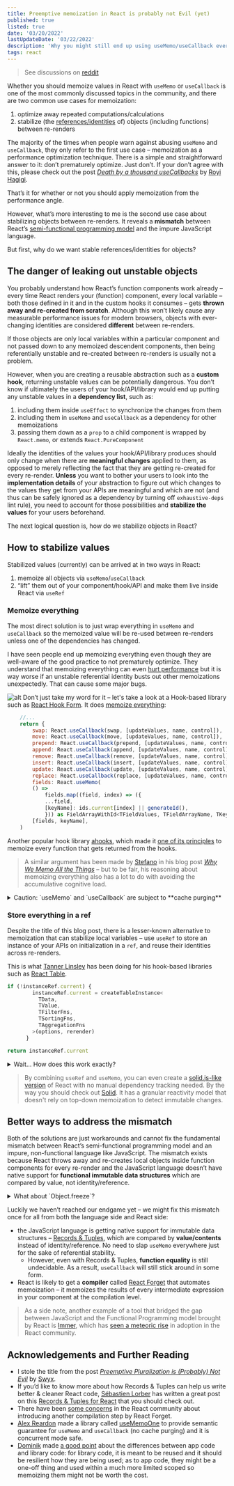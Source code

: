 ---
title: Preemptive memoization in React is probably not Evil (yet)
published: true
listed: true
date: '03/20/2022'
lastUpdateDate: '03/22/2022'
description: 'Why you might still end up using useMemo/useCallback everywhere even though you want to avoid premature optimization'
tags: react
---
> See discussions on [reddit](https://www.reddit.com/r/javascript/comments/tjlc88/preemptive_memoization_in_react_is_probably_not/) 

Whether you should memoize values in React with `useMemo` or `useCallback` is one of the most commonly discussed topics in the community, and there are two common use cases for memoization:
1. optimize away repeated computations/calculations
2. stabilize (the [references/identities](https://en.wikipedia.org/wiki/Identity_(object-oriented_programming)#Identity_and_references) of) objects (including functions) between re-renders

The majority of the times when people warn against abusing `useMemo` and `useCallback`, they only refer to the first use case – memoization as a performance optimization technique. There is a simple and straightforward answer to it: don’t prematurely optimize. Just don’t. If your don’t agree with this, please check out the post [*Death by a thousand useCallbacks*](https://royi-codes.vercel.app/thousand-usecallbacks/) by [Royi Hagigi](https://twitter.com/rhagigi).

That’s it for whether or not you should apply memoization from the performance angle. 

However, what’s more interesting to me is the second use case about stabilizing objects between re-renders. It reveals a **mismatch** between React’s [semi-functional programming model](https://overreacted.io/react-as-a-ui-runtime/#purity) and the impure JavaScript language.

But first, why do we want stable references/identities for objects?

## The danger of leaking out unstable objects

You probably understand how React’s function components work already – every time React renders your (function) component, every local variable – both those defined in it and in the custom hooks it consumes – gets **thrown away and re-created from scratch**. Although this won’t likely cause any measurable performance issues for modern browsers, objects with ever-changing identities are considered **different** between re-renders.

If those objects are only local variables within a particular component and not passed down to any memoized descendent components, then being referentially unstable and re-created between re-renders is usually not a problem.

However, when you are creating a reusable abstraction such as a **custom hook**, returning unstable values can be potentially dangerous. You don’t know if ultimately the users of your hook/API/library would end up putting any unstable values in a **dependency list**, such as:

1. including them inside  `useEffect` to synchronize the changes from them
2. including them in `useMemo` and `useCallback` as a dependency for other memoizations
3. passing them down as a `prop` to a child component is wrapped by `React.memo`, or extends `React.PureComponent`

Ideally the identities of the values your hook/API/library produces should only change when there are **meaningful changes** applied to them, as opposed to merely reflecting the fact that they are getting re-created for every re-render. **Unless** you want to bother your users to look into the **implementation details** of your abstraction to figure out which changes to the values they get from your APIs are meaningful and which are not (and thus can be safely ignored as a dependency by turning off `exhaustive-deps` lint rule), you need to account for those possibilities and **stabilize the values** for your users beforehand.

The next logical question is, how do we stabilize objects in React?

## How to stabilize values

Stabilized values (currently) can be arrived at in two ways in React:

1. memoize all objects via `useMemo`/`useCallback`
2. “lift” them out of your component/hook/API and make them live inside React via `useRef`

### Memoize everything

The most direct solution is to just wrap everything in `useMemo` and `useCallback` so the memoized value will be re-used between re-renders unless one of the dependencies has changed. 

I have seen people end up memoizing everything even though they are well-aware of the good practice to not prematurely optimize. They understand that memoizing everything can even [hurt performance](https://kentcdodds.com/blog/usememo-and-usecallback#why-is-usecallback-worse) but it is way worse if an unstable referential identity busts out other memoizations unexpectedly. That can cause some major bugs.

![alt](/art/blog/memo-or-not/meme.jpeg)
Don’t just take my word for it – let's take a look at a Hook-based library such as [React Hook Form](https://react-hook-form.com/). It does [memoize everything](https://github.com/react-hook-form/react-hook-form/blob/e4d87b865c32b0eb86fbf47127d18345e998b1fd/src/useFieldArray.ts#L332-L348):

```javascript
    //...
    return {
        swap: React.useCallback(swap, [updateValues, name, control]),
        move: React.useCallback(move, [updateValues, name, control]),
        prepend: React.useCallback(prepend, [updateValues, name, control]),
        append: React.useCallback(append, [updateValues, name, control]),
        remove: React.useCallback(remove, [updateValues, name, control]),
        insert: React.useCallback(insert, [updateValues, name, control]),
        update: React.useCallback(update, [updateValues, name, control]),
        replace: React.useCallback(replace, [updateValues, name, control]),
        fields: React.useMemo(
        () =>
            fields.map((field, index) => ({
            ...field,
            [keyName]: ids.current[index] || generateId(),
            })) as FieldArrayWithId<TFieldValues, TFieldArrayName, TKeyName>[],
        [fields, keyName],
    )
```

Another popular hook library [ahooks](https://github.com/alibaba/hooks), which made it [one of its principles](https://github.com/alibaba/hooks/blob/master/docs/guide/blog/function.en-US.md#principle) to memoize every function that gets returned from the hooks.  

> A similar argument has been made by [Stefano](https://twitter.com/steadicat) in his blog post [*Why We Memo All the Things*](https://attardi.org/why-we-memo-all-the-things/) – but to be fair, his reasoning about memoizing everything also has a lot to do with avoiding the accumulative cognitive load.

<details>
    <summary>Caution: `useMemo` and `useCallback` are subject to **cache purging**</summary>
    <p>I should mention that `useMemo` and `useCallback` might get recycled by React when memory gets tight. They are not guaranteed to be instantiated only once, even if your dependencies don’t change.</p>
    <p>According to [the React docs](https://reactjs.org/docs/hooks-reference.html#usememo):</p>
    <quote>*"You may rely on useMemo as a performance optimization, not as a semantic guarantee."*</quote>
    <p>In practice though, this shouldn't be a problem – your code probably isn't that critical. However, if you really want to avoid cache purging, use `useRef` as an alternative, which I will discuss in the next section.</p>
    <p>However, if you have seen any empirical data or anecdotes that the unexpectedly recycling behaviour of `useMemo` and `useCallback` caused any performance issues or bugs, ping me. I’ll be happy to update this post based on new information!</p>
</details>




### Store everything in a ref

Despite the title of this blog post, there is a lesser-known alternative to memoization that can stabilize local variables – use `useRef` to store an instance of your APIs on initialization in a `ref`, and reuse their identities across re-renders.

This is what [Tanner Linsley](https://twitter.com/tannerlinsley) has been doing for his hook-based libraries such as [React Table](https://github.com/TanStack/react-table/blob/3ed64a99419d3c122f2f0f5e7138c491a094b349/packages/react-table/src/createTable.tsx#L225-L237).


```javascript
if (!instanceRef.current) {
        instanceRef.current = createTableInstance<
          TData,
          TValue,
          TFilterFns,
          TSortingFns,
          TAggregationFns
        >(options, rerender)
      }

return instanceRef.current
```

<details>
    <summary>Wait... How does this work exactly?</summary>
    <p>This reason why this approach works is that, just like your component’s state, values stored inside a `ref` don't live in your component, but in React. </p>
        
     <p>Think of `useRef` as a watered down version of `useState` – as [Dan Abramov once said](https://twitter.com/dan_abramov/status/1099842565631819776), a `useRef` is basically `useState({current: initialValue })[0]`</p>
    <p>Just like the state in your component, values stored in a `ref` won’t get destroyed and re-recreated every time React renders (calls) your component.</p>
</details>



> By combining `useRef` and `useMemo`, you can even create a [solid.js-like version](https://twitter.com/tannerlinsley/status/1502116674689925123) of React with no manual dependency tracking needed. 
> By the way you should check out [Solid](https://www.solidjs.com/). It has a granular reactivity model that doesn't rely on top-down memoization to detect immutable changes.

## Better ways to address the mismatch
Both of the solutions are just workarounds and cannot fix the fundamental mismatch between React’s semi-functional programming model and an impure, non-functional language like JavaScript. The mismatch exists because React throws away and re-creates local objects inside function components for every re-render and the JavaScript language doesn’t have native support for **functional immutable data structures** which are compared by value, not identity/reference.

<details>
    <summary>What about `Object.freeze`?</summary>
    <p>I should have mentioned that JavaScript does have a way to make objects immutable – `Object.freeze`.</p>
    <p>But even with that, immutable objects are still **objects** in a object-oriented programming sense. In object-oriented programming, objects have [identities](https://en.wikipedia.org/wiki/Identity_(object-oriented_programming)#Identity_and_references), as opposed to being **values** in a pure functional programming sense.</p>
     <p>For example, in Haskell, there are no objects. It only has values, and values only have equality, no identities.</p>
</details>


Luckily we haven’t reached our endgame yet – we might fix this mismatch once for all from both the language side and React side:
- the JavaScript language is getting native support for immutable data structures – [Records & Tuples](https://github.com/tc39/proposal-record-tuple), which are compared by **value/contents** instead of identity/reference. No need to slap `useMemo` everywhere just for the sake of referential stability. 
    - However, even with Records & Tuples, **function equality** is still undecidable. As a result, `useCallback` will still stick around in some form.
- React is likely to get a **compiler** called [React Forget](https://www.youtube.com/watch?v=lGEMwh32soc) that automates memoization – it memoizes the results of every intermediate expression in your component at the compilation level.

> As a side note, another example of a tool that bridged the gap between JavaScript and the Functional Programming model brought by React is [Immer](https://github.com/immerjs/immer), which has [seen a meteoric rise](https://www.swyx.io/rise-of-immer) in adoption in the React community.



## Acknowledgements and Further Reading

- I stole the title from the post *[Preemptive Pluralization is (Probably) Not Evil](https://www.swyx.io/preemptive-pluralization)* by [Swyx](https://twitter.com/swyx).
- If you’d like to know more about how Records & Tuples can help us write better & cleaner React code, [Sébastien Lorber](https://twitter.com/sebastienlorber) has written a great post on this [Records & Tuples for React](https://sebastienlorber.com/records-and-tuples-for-react) that you should check out.
- There have been [some concerns](https://www.reddit.com/r/reactjs/comments/rcn5ks/react_forget_compiler_automated_memoization_react/) in the React community about introducing another compilation step by React Forget.
- [Alex Reardon](https://twitter.com/alexandereardon) made a library called [useMemoOne](https://github.com/alexreardon/use-memo-one) to provide semantic guarantee for `useMemo` and `useCallback` (no cache purging) and it is concurrent mode safe.
- [Dominik](https://twitter.com/TkDodo) made [a good point](https://twitter.com/TkDodo/status/1506157026812084224) about the differences between app code and library code: for library code, it is meant to be reused and it should be resilient how they are being used; as to app code, they might be a one-off thing and used within a much more limited scoped so memoizing them might not be worth the cost.